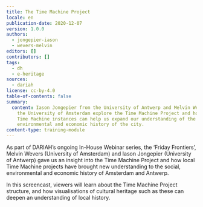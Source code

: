```yaml
---
title: The Time Machine Project
locale: en
publication-date: 2020-12-07
version: 1.0.0
authors:
  - jongepier-iason
  - wevers-melvin
editors: []
contributors: []
tags:
  - dh
  - e-heritage
sources:
  - dariah
license: cc-by-4.0
table-of-contents: false
summary:
  content: Iason Jongepier from the University of Antwerp and Melvin Wevers from
    the University of Amsterdam explore the Time Machine Project and how local
    Time Machine instances can help us expand our understanding of the social,
    environmental and economic history of the city.
content-type: training-module
---
```

As part of DARIAH’s ongoing In-House Webinar series, the ‘Friday Frontiers’, Melvin Wevers (University of Amsterdam) and Iason Jongepier (University of Antwerp) gave us an insight into the Time Machine Project and how local Time Machine projects have brought new understanding to the social, environmental and economic history of Amsterdam and Antwerp.

In this screencast, viewers will learn about the Time Machine Project structure, and how visualisations of cultural heritage such as these can deepen an understanding of local history.

<VideoCard provider="youtube" id="pM33gxkUYyA" title="Click to view" image="/assets/content/assets/en/resources/hosted/the-time-machine-project/friday-frontiers-png" subtitle="The Time Machine Project" startTime={206} />
